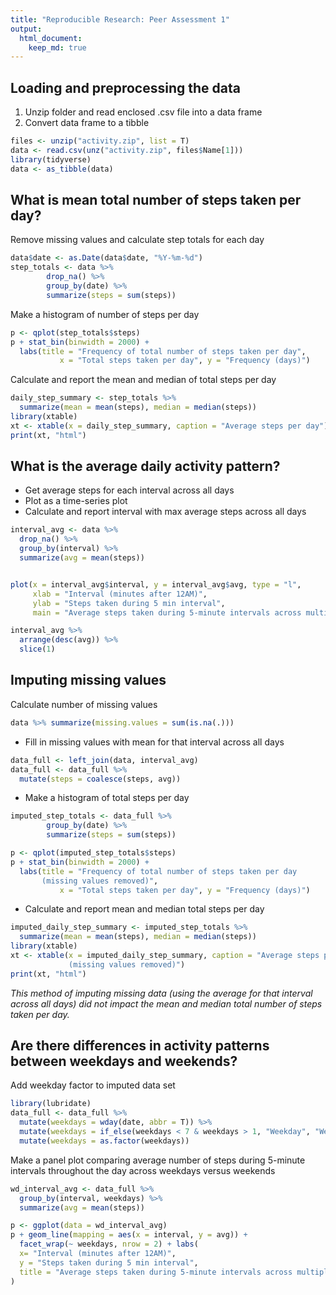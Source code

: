 ```yaml
---
title: "Reproducible Research: Peer Assessment 1"
output: 
  html_document:
    keep_md: true
---
```



## Loading and preprocessing the data
1. Unzip folder and read enclosed .csv file into a data frame
2. Convert data frame to a tibble
```r
files <- unzip("activity.zip", list = T)
data <- read.csv(unz("activity.zip", files$Name[1]))
library(tidyverse)
data <- as_tibble(data)
```

## What is mean total number of steps taken per day?
Remove missing values and calculate step totals for each day
```r
data$date <- as.Date(data$date, "%Y-%m-%d")
step_totals <- data %>% 
        drop_na() %>% 
        group_by(date) %>% 
        summarize(steps = sum(steps))

```
Make a histogram of number of steps per day
``` r
p <- qplot(step_totals$steps)
p + stat_bin(binwidth = 2000) + 
  labs(title = "Frequency of total number of steps taken per day",
           x = "Total steps taken per day", y = "Frequency (days)")
```

Calculate and report the mean and median of total steps per day
```r
daily_step_summary <- step_totals %>% 
  summarize(mean = mean(steps), median = median(steps))
library(xtable)
xt <- xtable(x = daily_step_summary, caption = "Average steps per day")
print(xt, "html")
```

## What is the average daily activity pattern?
- Get average steps for each interval across all days
- Plot as a time-series plot
- Calculate and report interval with max average steps across all days
``` r
interval_avg <- data %>%
  drop_na() %>% 
  group_by(interval) %>% 
  summarize(avg = mean(steps))


plot(x = interval_avg$interval, y = interval_avg$avg, type = "l", 
     xlab = "Interval (minutes after 12AM)", 
     ylab = "Steps taken during 5 min interval",
     main = "Average steps taken during 5-minute intervals across multiple days")

interval_avg %>% 
  arrange(desc(avg)) %>% 
  slice(1)
```

## Imputing missing values
Calculate number of missing values
``` r
data %>% summarize(missing.values = sum(is.na(.)))
```

- Fill in missing values with mean for that interval across all days
``` r
data_full <- left_join(data, interval_avg)
data_full <- data_full %>% 
  mutate(steps = coalesce(steps, avg))
```  

- Make a histogram of total steps per day
```r
imputed_step_totals <- data_full %>% 
        group_by(date) %>% 
        summarize(steps = sum(steps))

p <- qplot(imputed_step_totals$steps)
p + stat_bin(binwidth = 2000) + 
  labs(title = "Frequency of total number of steps taken per day
       (missing values removed)",
           x = "Total steps taken per day", y = "Frequency (days)")
```  

- Calculate and report mean and median total steps per day  
```r
imputed_daily_step_summary <- imputed_step_totals %>% 
  summarize(mean = mean(steps), median = median(steps))
library(xtable)
xt <- xtable(x = imputed_daily_step_summary, caption = "Average steps per day
             (missing values removed)")
print(xt, "html")

```
*This method of imputing missing data (using the average for that interval
across all days) did not impact the mean and median total number of steps
taken per day.*  

## Are there differences in activity patterns between weekdays and weekends?
Add weekday factor to imputed data set
``` r
library(lubridate)
data_full <- data_full %>% 
  mutate(weekdays = wday(date, abbr = T)) %>% 
  mutate(weekdays = if_else(weekdays < 7 & weekdays > 1, "Weekday", "Weekend")) %>% 
  mutate(weekdays = as.factor(weekdays))
```
Make a panel plot comparing average number of steps during 5-minute intervals
throughout the day across weekdays versus weekends
``` r
wd_interval_avg <- data_full %>%
  group_by(interval, weekdays) %>% 
  summarize(avg = mean(steps))

p <- ggplot(data = wd_interval_avg)
p + geom_line(mapping = aes(x = interval, y = avg)) + 
  facet_wrap(~ weekdays, nrow = 2) + labs(
  x= "Interval (minutes after 12AM)", 
  y = "Steps taken during 5 min interval",
  title = "Average steps taken during 5-minute intervals across multiple days"
)

```